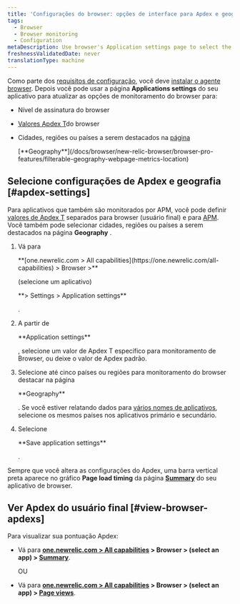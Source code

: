 ```yaml
---
title: 'Configurações do browser: opções de interface para Apdex e geografia'
tags:
  - Browser
  - Browser monitoring
  - Configuration
metaDescription: Use browser's Application settings page to select the end-user Apdex value and geographical locations.
freshnessValidatedDate: never
translationType: machine
---
```


Como parte dos <InlinePopover type="browser"/>[requisitos de configuração](/docs/browser/new-relic-browser/welcome-new-relic-browser/compatibility-requirements), você deve [instalar o agente browser](/docs/browser/new-relic-browser/installation/install-new-relic-browser-agent). Depois você pode usar a página <DNT>**Applications settings**</DNT> do seu aplicativo para atualizar as opções de monitoramento do browser para:

* Nível de assinatura do browser

* [Valores Apdex T](/docs/apm/new-relic-apm/apdex/apdex-measuring-user-satisfaction)do browser

* Cidades, regiões ou países a serem destacados na [página](/docs/browser/new-relic-browser/browser-pro-features/filterable-geography-webpage-metrics-location)

  <DNT>
    [**Geography**](/docs/browser/new-relic-browser/browser-pro-features/filterable-geography-webpage-metrics-location)
  </DNT>

## Selecione configurações de Apdex e geografia [#apdex-settings]

Para aplicativos que também são monitorados por APM, você pode definir [valores de Apdex T](/docs/apm/new-relic-apm/apdex/apdex-measuring-user-satisfaction) separados para browser (usuário final) e para [APM](/docs/apm/new-relic-apm/apdex/apdex-measure-user-satisfaction/#apm-apdex). Você também pode selecionar cidades, regiões ou países a serem destacados na página <DNT>**Geography**</DNT> .

1. Vá para

   <DNT>
     **[one.newrelic.com > All capabilities](https://one.newrelic.com/all-capabilities) > Browser >**
   </DNT>

   (selecione um aplicativo)

   <DNT>
     **> Settings > Application settings**
   </DNT>

   .

2. A partir de

   <DNT>
     **Application settings**
   </DNT>

   , selecione um valor de Apdex T específico para monitoramento de Browser, ou deixe o valor de Apdex padrão.

3. Selecione até cinco países ou regiões para monitoramento do browser destacar na página

   <DNT>
     **Geography**
   </DNT>

   . Se você estiver relatando dados para [vários nomes de aplicativos](/docs/agents/manage-apm-agents/app-naming/use-multiple-names-app), selecione os mesmos países nos aplicativos primário e secundário.

4. Selecione

   <DNT>
     **Save application settings**
   </DNT>

   .

Sempre que você altera as configurações do Apdex, uma barra vertical preta aparece no gráfico <DNT>**Page load timing**</DNT> da página <DNT>**[Summary](/docs/browser/new-relic-browser/getting-started/browser-overview-website-performance-glance)**</DNT> do seu aplicativo de browser.

## Ver Apdex do usuário final [#view-browser-apdexs]

Para visualizar sua pontuação Apdex:

* Vá para <DNT>**[one.newrelic.com > All capabilities](https://one.newrelic.com/all-capabilities) > Browser > (select an app) > [Summary](/docs/browser/new-relic-browser/getting-started/browser-overview-website-performance-glance)**</DNT>.

  OU

* Vá para <DNT>**[one.newrelic.com > All capabilities](https://one.newrelic.com/all-capabilities) > Browser > (select an app) > [Page views](/docs/browser/new-relic-browser/additional-standard-features/page-views-understanding-your-sites-popularity)**</DNT>.
